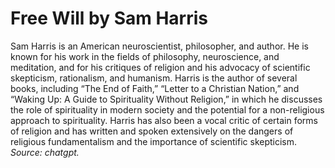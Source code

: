 # Free Will by Sam Harris

Sam Harris is an American neuroscientist, philosopher, and author. He is known for his work in the fields of philosophy, neuroscience, and meditation, and for his critiques of religion and his advocacy of scientific skepticism, rationalism, and humanism. Harris is the author of several books, including "The End of Faith," "Letter to a Christian Nation," and "Waking Up: A Guide to Spirituality Without Religion," in which he discusses the role of spirituality in modern society and the potential for a non-religious approach to spirituality. Harris has also been a vocal critic of certain forms of religion and has written and spoken extensively on the dangers of religious fundamentalism and the importance of scientific skepticism. *Source: chatgpt.*
